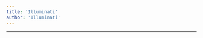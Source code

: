 ```yaml
---
title: 'Illuminati'
author: 'Illuminati'
---
```


---

<CharacterInfo
    name='Illuminati'
    image='/assets/icons/otom/wiki media/chars/illuminati.png' 
    caption='por que você não vai jogar baseball?'
    icon='/assets/icons/otom/wiki media/icons/Illuminati.png'
    nickname="ill'"
    pronouns='ele/dele'
    species='?'
    voice='N/A'
    hobbies='N/A'
/>